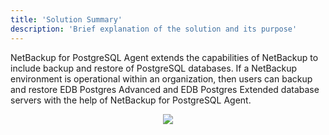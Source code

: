 ```yaml
---
title: 'Solution Summary'
description: 'Brief explanation of the solution and its purpose'
---
```

NetBackup for PostgreSQL Agent extends the capabilities of NetBackup to include backup and restore of PostgreSQL databases. If a NetBackup environment is operational within an organization, then users can backup and restore EDB Postgres Advanced and EDB Postgres Extended database servers with the help of NetBackup for PostgreSQL Agent. 

<p align="center">
  <img  src="Images/Architecture.png">
</p>
